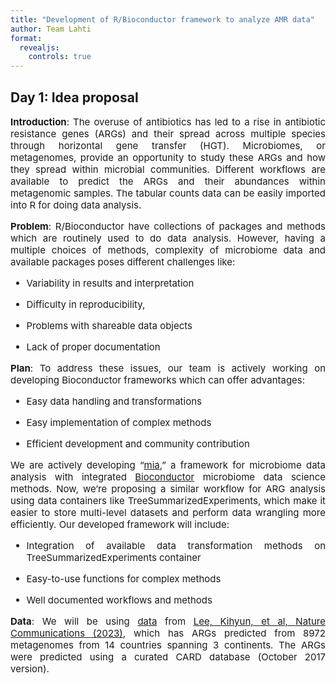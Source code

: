 ```yaml
---
title: "Development of R/Bioconductor framework to analyze AMR data"
author: Team Lahti
format:
  revealjs:
    controls: true
---
```


## **Day 1: Idea proposal**

::: {style="font-size: 15px; text-align: justify;"}
**Introduction**: The overuse of antibiotics has led to a rise in antibiotic resistance genes (ARGs) and their spread across multiple species through horizontal gene transfer (HGT). Microbiomes, or metagenomes, provide an opportunity to study these ARGs and how they spread within microbial communities. Different workflows are available to predict the ARGs and their abundances within metagenomic samples. The tabular counts data can be easily imported into R for doing data analysis.

**Problem**: R/Bioconductor have collections of packages and methods which are routinely used to do data analysis. However, having a multiple choices of methods, complexity of microbiome data and available packages poses different challenges like:

-   Variability in results and interpretation

-   Difficulty in reproducibility,

-   Problems with shareable data objects

-   Lack of proper documentation

**Plan**: To address these issues, our team is actively working on developing Bioconductor frameworks which can offer advantages:

-   Easy data handling and transformations

-   Easy implementation of complex methods

-   Efficient development and community contribution

We are actively developing "[mia](https://www.bioconductor.org/packages/release/bioc/html/mia.html)," a framework for microbiome data analysis with integrated [Bioconductor](https://www.bioconductor.org/) microbiome data science methods. Now, we're proposing a similar workflow for ARG analysis using data containers like TreeSummarizedExperiments, which make it easier to store multi-level datasets and perform data wrangling more efficiently. Our developed framework will include:

-   Integration of available data transformation methods on TreeSummarizedExperiments container

-   Easy-to-use functions for complex methods

-   Well documented workflows and methods

**Data**: We will be using [data](https://github.com/microbiome/data/tree/main/Lee2023) from [Lee, Kihyun, et al, Nature Communications (2023)](https://www.nature.com/articles/s41467-023-36633-7), which has ARGs predicted from 8972 metagenomes from 14 countries spanning 3 continents. The ARGs were predicted using a curated CARD database (October 2017 version).
:::
